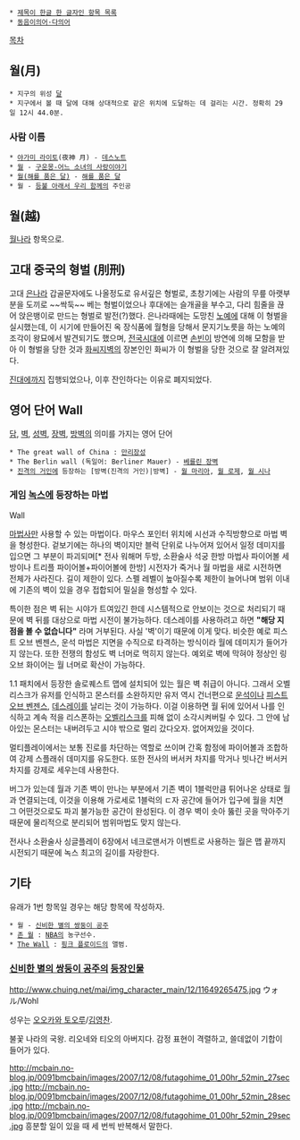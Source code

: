  * [[제목이 한글 한 글자인 항목 목록]]
 * [[동음이의어·다의어]]

[[목차]]

== 월(月) ==
 * 지구의 위성 [[달#s-1|달]]
 * 지구에서 볼 때 달에 대해 상대적으로 같은 위치에 도달하는 데 걸리는 시간. 정확히 29일 12시 44.0분.
=== 사람 이름 ===
 * [[야가미 라이토]](夜神 月) - [[데스노트]]
 * [[월(구운몽-어느 소녀의 사랑이야기)|월]] - [[구운몽-어느 소녀의 사랑이야기]]
 * [[월(해를 품은 달)]] - [[해를 품은 달]]
 * 월 - [[등불 아래서 우리 함께]]의 주인공
== 월(越) ==
[[월나라]] 항목으로.

== 고대 중국의 형벌 (刖刑) ==
고대 [[은나라]] 갑골문자에도 나올정도로 유서깊은 형벌로, 초창기에는 사람의 무릎 아랫부분을 도끼로 ~~싹둑~~ 베는 형벌이었으나 후대에는 슬개골을 부수고, 다리 힘줄을 끊어 앉은뱅이로 만드는 형벌로 발전(?)했다. 은나라때에는 도망친 [[노예]]에 대해 이 형벌을 실시했는데, 이 시기에 만들어진 옥 장식품에 월형을 당해서 문지기노릇을 하는 노예의 조각이 왕묘에서 발견되기도 했으며, [[전국시대]]에 이르면 [[손빈]]이 방연에 의해 모함을 받아 이 형벌을 당한 것과 [[화씨지벽]]의 장본인인 화씨가 이 형벌을 당한 것으로 잘 알려져있다.

[[진(통일왕조)|진]]대에까지 집행되었으나, 이후 잔인하다는 이유로 폐지되었다.

== 영어 단어 Wall ==
[[담]], [[벽]], [[성벽]], [[장벽]], [[방벽]]의 의미를 가지는 영어 단어

 * The great wall of China : [[만리장성]]
 * The Berlin wall (독일어: Berliner Mauer) - [[베를린 장벽]]
 * [[진격의 거인]]에 등장하는 [방벽(진격의 거인)|방벽] - [[월 마리아]], [[월 로제]], [[월 시나]]

=== 게임 [[녹스(게임)|녹스]]에 등장하는 마법 ===
Wall

[[녹스(게임)#s-2.3|마법사]]만 사용할 수 있는 마법이다. 마우스 포인터 위치에 시선과 수직방향으로 마법 벽을 형성한다. 겉보기에는 하나의 벽이지만 블럭 단위로 나누어져 있어서 일정 데미지를 입으면 그 부분이 파괴되며[* 전사 워해머 두방, 소환술사 석궁 한방 마법사 파이어볼 세방이나 트리플 파이어볼+파이어볼에 한방] 시전자가 죽거나 월 마법을 새로 시전하면 전체가 사라진다. 길이 제한이 있다. 스펠 레벨이 높아질수록 제한이 늘어나며 범위 이내에 기존의 벽이 있을 경우 접합되어 밀실을 형성할 수 있다.

특이한 점은 벽 뒤는 시야가 트여있긴 한데 시스템적으로 안보이는 것으로 처리되기 때문에 벽 뒤를 대상으로 마법 시전이 불가능하다. 데스레이를 사용하려고 하면 '''"해당 지점을 볼 수 없습니다"''' 라며 거부된다. 사실 '벽'이기 때문에 이게 맞다. 비슷한 예로 피스트 오브 벤젠스, 운석 마법은 지면을 수직으로 타격하는 방식이라 월에 데미지가 들어가지 않는다. 또한 전쟁의 함성도 벽 너머로 먹히지 않는다. 예외로 벽에 막혀야 정상인 링 오브 화이어는 월 너머로 확산이 가능하다.

1.1 패치에서 등장한 솔로퀘스트 맵에 설치되어 있는 월은 벽 취급이 아니다. 그래서 오벨리스크가 유저를 인식하고 몬스터를 소완하지만 유저 역시 건너편으로 [[운석]]이나 [[피스트 오브 벤젠스]], [[데스레이]]를 날리는 것이 가능하다. 이걸 이용하면 월 뒤에 있어서 나를 인식하고 계속 적을 리스폰하는 [[오벨리스크]]를 피해 없이 소각시켜버릴 수 있다. 그 안에 남아있는 몬스터는 내버려두고 시야 밖으로 멀리 갔다오자. 없어져있을 것이다.

멀티플레이에서는 보통 진로를 차단하는 역할로 쓰이며 간혹 함정에 파이어볼과 조합하여 강제 스플래쉬 데미지를 유도한다. 또한 전사의 버서커 차지를 막거나 빗나간 버서커 차지를 강제로 세우는데 사용한다.

버그가 있는데 월과 기존 벽이 만나는 부분에서 기존 벽이 1블럭만큼 튀어나온 상태로 월과 연결되는데, 이것을 이용해 가로세로 1블럭의 ㄷ자 공간에 들어가 입구에 월을 치면 그 어떤것으로도 파괴 불가능한 공간이 완성된다. 이 경우 벽이 솟아 뚫린 곳을 막아주기 때문에 물리적으로 분리되어 범위마법도 맞지 않는다.

전사나 소환술사 싱글플레이 6장에서 네크로맨서가 이벤트로 사용하는 월은 맵 끝까지 시전되기 때문에 녹스 최고의 길이를 자랑한다.

== 기타 ==
유래가 1번 항목일 경우는 해당 항목에 작성하자.

 * 월 - [[신비한 별의 쌍둥이 공주]]
 * [[존 월]] : [[NBA]]의 농구선수.
 * [[The Wall]] : [[핑크 플로이드]]의 앨범.

=== [[신비한 별의 쌍둥이 공주]]의 [[신비한 별의 쌍둥이 공주/등장인물|등장인물]] ===
http://www.chuing.net/mai/img_character_main/12/11649265475.jpg
ウォル/Wohl

성우는 [[오오카와 토오루]]/[[김영찬]].

불꽃 나라의 국왕. 리오네와 티오의 아버지다. 감정 표현이 격렬하고, 쓸데없이 기합이 ​​들어가 있다.

http://mcbain.no-blog.jp/0091bmcbain/images/2007/12/08/futagohime_01_00hr_52min_27sec.jpg
http://mcbain.no-blog.jp/0091bmcbain/images/2007/12/08/futagohime_01_00hr_52min_28sec.jpg
http://mcbain.no-blog.jp/0091bmcbain/images/2007/12/08/futagohime_01_00hr_52min_29sec.jpg
흥분할 일이 있을 때 세 번씩 반복해서 말한다.
